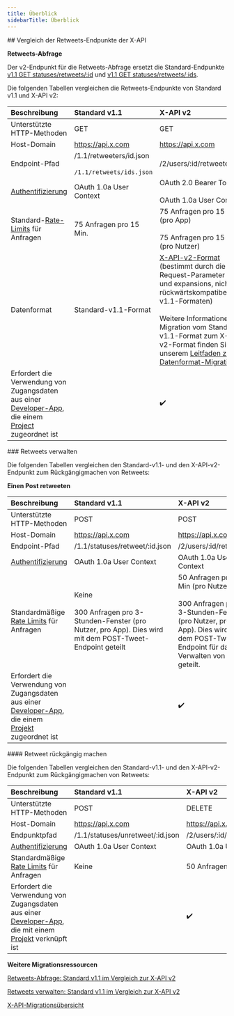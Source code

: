 ```yaml
---
title: Überblick
sidebarTitle: Überblick
---
```


<div id="comparing-x-apis-retweets-endpoints">
  ## Vergleich der Retweets-Endpunkte der X-API
</div>

**Retweets-Abfrage**

Der v2-Endpunkt für die Retweets-Abfrage ersetzt die Standard-Endpunkte [v1.1 GET statuses/retweets/:id](https://developer.x.com/en/docs/twitter-api/v1/tweets/post-and-engage/api-reference/get-statuses-retweets-id) und [v1.1 GET statuses/retweets/:ids](https://developer.x.com/en/docs/twitter-api/v1/tweets/post-and-engage/api-reference/get-statuses-retweeters-ids).

Die folgenden Tabellen vergleichen die Retweets-Endpunkte von Standard v1.1 und X-API v2:

| Beschreibung | Standard v1.1 | X-API v2 |
| :--- | :--- | :--- |
| Unterstützte HTTP-Methoden | GET | GET |
| Host-Domain | https://api.x.com | https://api.x.com |
| Endpoint-Pfad | /1.1/retweeters/id.json<br /><br />`/1.1/retweets/ids.json` | /2/users/:id/retweeted\_by |
| [Authentifizierung](/de/resources/fundamentals/authentication) | OAuth 1.0a User Context | OAuth 2.0 Bearer Token<br /><br />OAuth 1.0a User Context |
| Standard-[Rate-Limits](/de/resources/fundamentals/rate-limits) für Anfragen | 75 Anfragen pro 15 Min. | 75 Anfragen pro 15 Min. (pro App)<br /><br />75 Anfragen pro 15 Min. (pro Nutzer) |
| Datenformat | Standard-v1.1-Format | [X-API-v2-Format](/de/x-api/fundamentals/data-dictionary) (bestimmt durch die Request-Parameter fields und expansions, nicht rückwärtskompatibel mit v1.1-Formaten)<br /><br />Weitere Informationen zur Migration vom Standard-v1.1-Format zum X-API-v2-Format finden Sie in unserem [Leitfaden zur Datenformat-Migration](/de/x-api/migrate/data-format-migration). |
| Erfordert die Verwendung von Zugangsdaten aus einer [Developer-App](/de/resources/fundamentals/developer-apps), die einem [Project](/de/resources/fundamentals/projects) zugeordnet ist |     | ✔️  |

<div id="manage-retweets">
  ### Retweets verwalten
</div>

Die folgenden Tabellen vergleichen den Standard-v1.1- und den X-API-v2-Endpunkt zum Rückgängigmachen von Retweets:

**Einen Post retweeten**

| Beschreibung | Standard v1.1 | X-API v2 |
| :--- | :--- | :--- |
| Unterstützte HTTP-Methoden | POST | POST |
| Host-Domain | https://api.x.com | https://api.x.com |
| Endpoint-Pfad | /1.1/statuses/retweet/:id.json | /2/users/:id/retweets |
| [Authentifizierung](/de/resources/fundamentals/authentication) | OAuth 1.0a User Context | OAuth 1.0a User Context |
| Standardmäßige [Rate Limits](/de/resources/fundamentals/rate-limits) für Anfragen | Keine<br /><br />300 Anfragen pro 3-Stunden-Fenster (pro Nutzer, pro App). Dies wird mit dem POST-Tweet-Endpoint geteilt | 50 Anfragen pro 15 Min (pro Nutzer)<br /><br />300 Anfragen pro 3-Stunden-Fenster (pro Nutzer, pro App). Dies wird mit dem POST-Tweet-Endpoint für das Verwalten von Posts geteilt. |
| Erfordert die Verwendung von Zugangsdaten aus einer [Developer-App](/de/resources/fundamentals/developer-apps), die einem [Projekt](/de/resources/fundamentals/projects) zugeordnet ist |     | ✔️  |

<div id="undo-a-retweet">
  #### Retweet rückgängig machen
</div>

Die folgenden Tabellen vergleichen den Standard-v1.1- und den X-API-v2-Endpunkt zum Rückgängigmachen von Retweets:

| Beschreibung | Standard v1.1 | X-API v2 |
| :--- | :--- | :--- |
| Unterstützte HTTP-Methoden | POST | DELETE |
| Host-Domain | https://api.x.com | https://api.x.com |
| Endpunktpfad | /1.1/statuses/unretweet/:id.json | /2/users/:id/retweets/:source\_tweet\_id |
| [Authentifizierung](/de/resources/fundamentals/authentication) | OAuth 1.0a User Context | OAuth 1.0a User Context |
| Standardmäßige [Rate Limits](/de/resources/fundamentals/rate-limits) für Anfragen | Keine | 50 Anfragen pro 15 Min. (pro Nutzer) |
| Erfordert die Verwendung von Zugangsdaten aus einer [Developer-App](/de/resources/fundamentals/developer-apps), die mit einem [Projekt](/de/resources/fundamentals/projects) verknüpft ist |     | ✔️  |

**Weitere Migrationsressourcen**

[Retweets-Abfrage: Standard v1.1 im Vergleich zur X-API v2](/de/x-api/posts/retweets#retweets-lookup-standard-v1-1-compared-to-x-api-v2 "Retweets-Abfrage: Standard v1.1 im Vergleich zur X-API v2")

[Retweets verwalten: Standard v1.1 im Vergleich zur X-API v2](/de/x-api/posts/retweets#manage-retweets-standard-v1-1-compared-to-x-api-v2)

[X-API-Migrationsübersicht](/de/x-api/migrate/overview)